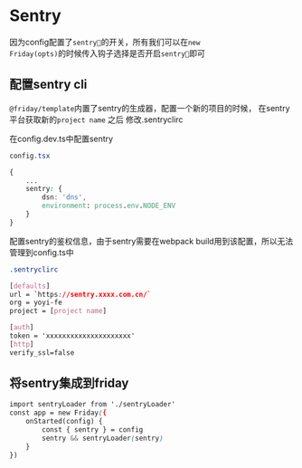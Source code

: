 
<Meta title="Overview/Sentry" />

# Sentry

因为config配置了<code>sentry</code>的开关，所有我们可以在<code>new Friday(opts)</code>的时候传入钩子选择是否开启<code>sentry</code>即可


## 配置sentry cli

<code>@friday/template</code>内置了sentry的生成器，配置一个新的项目的时候，
在sentry平台获取新的<code>project name</code> 之后 修改.sentryclirc

在config.dev.ts中配置sentry
```css dark
config.tsx

{
    ...
    sentry: {
		dsn: 'dns',
		environment: process.env.NODE_ENV
	}
}

```

配置sentry的鉴权信息，由于sentry需要在webpack build用到该配置，所以无法管理到config.ts中
```css dark
.sentryclirc 

[defaults]
url = `https://sentry.xxxx.com.cn/`
org = yoyi-fe
project = [project name]

[auth]
token = 'xxxxxxxxxxxxxxxxxxxxx'
[http]
verify_ssl=false
```

## 将sentry集成到friday

```css dark
import sentryLoader from './sentryLoader'
const app = new Friday({
    onStarted(config) {
        const { sentry } = config
        sentry && sentryLoader(sentry)
    }
})

```






